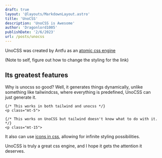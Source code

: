 ```yaml
---
draft: true
layout: '@layouts/MarkdownLayout.astro'
title: 'UnoCSS'
description: 'UnoCSS is Awesome'
author: 'Dragonlord1005'
publishDate: '2/6/2023'
url: /posts/unocss
---
```



UnoCSS was created by Antfu as an [atomic css engine](https://antfu.me/posts/reimagine-atomic-css)

(Note to self, figure out how to change the styling for the link)

## Its greatest features
Why is unocss so good? Well, it generates things dynamically, unlike something like tailwindcss, where everything is predefined, UnoCSS can just generate it.
```astro
{/* This works in both tailwind and unocss */}
<p class="mt-5">

{/* This works on UnoCSS but tailwind doesn't know what to do with it. */}
<p class="mt-15">
```
It also can use [icons in css](https://antfu.me/posts/icons-in-pure-css), allowing for infinite styling possibilities.

UnoCSS is truly a great css engine, and I hope it gets the attention it deserves.